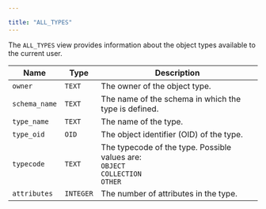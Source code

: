 ---

title: "ALL_TYPES"
---

<div id="all_types" class="registered_link"></div>

The `ALL_TYPES` view provides information about the object types available to the current user.

| Name          | Type      | Description                                                  |
| ------------- | --------- | ------------------------------------------------------------ |
| `owner`       | `TEXT`    | The owner of the object type.                                |
| `schema_name` | `TEXT`    | The name of the schema in which the type is defined.         |
| `type_name`   | `TEXT`    | The name of the type.                                        |
| `type_oid`    | `OID`     | The object identifier (OID) of the type.                     |
| `typecode`    | `TEXT`    | The typecode of the type. Possible values are: <br/>`OBJECT` <br/>`COLLECTION` <br/>`OTHER` |
| `attributes`  | `INTEGER` | The number of attributes in the type.                        |
